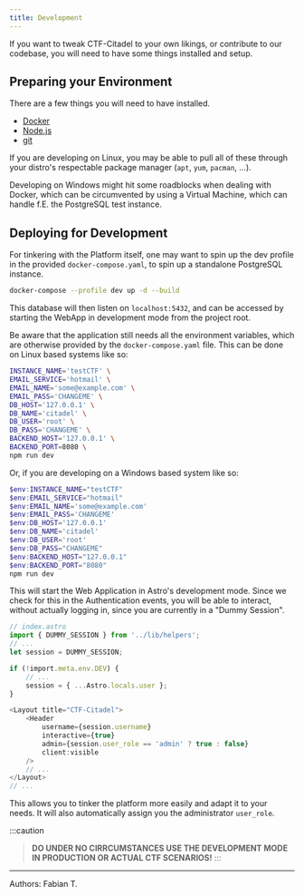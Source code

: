 ```yaml
---
title: Development
---
```


If you want to tweak CTF-Citadel to your own likings, or contribute to our codebase, you will need to have some things installed and setup.

## Preparing your Environment

There are a few things you will need to have installed.

- [Docker](https://docs.docker.com/get-docker/)
- [Node.js](https://nodejs.org/en/download)
- [git](https://git-scm.com/downloads)

If you are developing on Linux, you may be able to pull all of these through your distro's respectable package manager (`apt`, `yum`, `pacman`, ...).

Developing on Windows might hit some roadblocks when dealing with Docker, which can be circumvented by using a Virtual Machine, which can handle f.E. the PostgreSQL test instance.

## Deploying for Development

For tinkering with the Platform itself, one may want to spin up the dev profile in the provided `docker-compose.yaml`, to spin up a standalone PostgreSQL instance.

```bash
docker-compose --profile dev up -d --build
```

This database will then listen on `localhost:5432`, and can be accessed by starting the WebApp in development mode from the project root.

Be aware that the application still needs all the environment variables, which are otherwise provided by the `docker-compose.yaml` file. This can be done on Linux based systems like so:

```bash
INSTANCE_NAME='testCTF' \
EMAIL_SERVICE='hotmail' \
EMAIL_NAME='some@example.com' \
EMAIL_PASS='CHANGEME' \
DB_HOST='127.0.0.1' \
DB_NAME='citadel' \
DB_USER='root' \
DB_PASS='CHANGEME' \
BACKEND_HOST='127.0.0.1' \
BACKEND_PORT=8080 \
npm run dev
```

Or, if you are developing on a Windows based system like so:

```powershell
$env:INSTANCE_NAME="testCTF"
$env:EMAIL_SERVICE="hotmail"
$env:EMAIL_NAME='some@example.com' 
$env:EMAIL_PASS='CHANGEME'
$env:DB_HOST='127.0.0.1'
$env:DB_NAME='citadel'
$env:DB_USER='root'
$env:DB_PASS="CHANGEME"
$env:BACKEND_HOST="127.0.0.1" 
$env:BACKEND_PORT="8080"
npm run dev
```

This will start the Web Application in Astro's development mode. Since we check for this in the Authentication events, you will be able to interact, without actually logging in, since you are currently in a "Dummy Session".

```ts
// index.astro
import { DUMMY_SESSION } from '../lib/helpers';
// ...
let session = DUMMY_SESSION;

if (!import.meta.env.DEV) {
    // ...
    session = { ...Astro.locals.user };
}

<Layout title="CTF-Citadel">
    <Header
        username={session.username}
        interactive={true}
        admin={session.user_role == 'admin' ? true : false}
        client:visible
    />
    // ...
</Layout>
// ...
```

This allows you to tinker the platform more easily and adapt it to your needs. It will also automatically assign you the administrator `user_role`.

:::caution
> **DO UNDER NO CIRRCUMSTANCES USE THE DEVELOPMENT MODE IN PRODUCTION OR ACTUAL CTF SCENARIOS!**
:::

___

Authors: Fabian T.